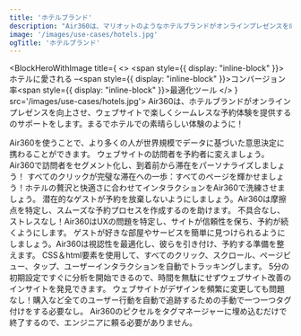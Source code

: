 ```yaml
---
title: 'ホテルブランド'
description: "Air360は、マリオットのようなホテルブランドがオンラインプレゼンスを向上させ、ゲストのユニークな好みに合わせたパーソナライズされたシームレスな予約体験を提供するのを支援します。ユーザーが部屋の選択からチェックアウトまでのどこで困難を感じているかを特定することで、Air360は潜在的なボトルネックをすべて解消し、予約のコンバージョンとゲストの忠誠心を高めます。"
image: '/images/use-cases/hotels.jpg'
ogTitle: 'ホテルブランド'
---
```


<BlockHeroWithImage title={
    <>
      <span style={{ display: "inline-block" }}>ホテルに愛される –</span><span style={{ display: "inline-block" }}>コンバージョン率</span><span style={{ display: "inline-block" }}>最適化ツール</span>
    </>
  } src='/images/use-cases/hotels.jpg'>
  Air360は、ホテルブランドがオンラインプレゼンスを向上させ、ウェブサイトで楽しくシームレスな予約体験を提供するのサポートをします。まるでホテルでの素晴らしい体験のように！
</BlockHeroWithImage>

<ShowcaseLogos>
  <ClubMed />
</ShowcaseLogos>

<BlockTestimonial name='ClubMed' src='/logo-brand/club-med.svg'>
  Air360を使うことで、より多くの人が世界規模でデータに基づいた意思決定に携わることができます。
</BlockTestimonial>

<SlideFeature title='Air360でホテルの成長を加速'>
  <Slide title='コンバージョンにつながる体験を' src='/images/use-cases/slides/slide1.webp' shadow={false}>
    ウェブサイトの訪問者を予約者に変えましょう。Air360で訪問者をセグメント化し、到着前から滞在をパーソナライズしましょう！
  </Slide>
  <Slide title='各ページの最高のバージョンを' src='/images/use-cases/slides/slide2.webp' shadow={false}>
    すべてのクリックが完璧な滞在への一歩：すべてのページを輝かせましょう！ホテルの贅沢と快適さに合わせてインタラクションをAir360で洗練させましょう。
  </Slide>
  <Slide title='購入体験をシンプルに' src='/images/use-cases/slides/slide3.webp' shadow={false}>
    潜在的なゲストが予約を放棄しないようにしましょう。Air360は摩擦点を特定し、スムーズな予約プロセスを作成するのを助けます。
  </Slide>
  <Slide title='サイトをスムーズに運営' src='/images/use-cases/slides/slide4.webp' shadow={false}>
    不具合なし、ストレスなし！Air360はUXの問題を特定し、サイトが信頼性を保ち、予約が続くようにします。
  </Slide>
  <Slide title='お客様の幸せを第一に' src='/images/use-cases/slides/slide5.webp' shadow={false}>
    ゲストが好きな部屋やサービスを簡単に見つけられるようにしましょう。Air360は視認性を最適化し、彼らを引き付け、予約する準備を整えます。
  </Slide>
</SlideFeature>

<GalleryBlocks title='Air360の強み'>
  <Block title='自動トラッキング' icon='robot-astromech' color='orange'>
    CSS＆html要素を使用して、すべてのクリック、スクロール、ページビュー、タップ、ユーザーインタラクションを自動でトラッキングします。
  </Block>
  <Block title='すぐに分析を開始' icon='bolt' color='purple'>
    5分の初期設定ですぐに分析を開始できるので、時間を無駄にせずウェブサイト改善のインサイトを発見できます。
  </Block>
  <Block title='タグ不要' icon='tag' color='orange'>
    ウェブサイトがデザインを頻繁に変更しても問題なし！購入など全てのユーザー行動を自動で追跡するための手動で一つ一つタグ付けをする必要なし。
  </Block>
  <Block title='ノーコード' icon='code' color='purple'>
    Air360のピクセルをタグマネージャーに埋め込むだけで終了するので、エンジニアに頼る必要がありません。
  </Block>
</GalleryBlocks>

<BlockSection lp>
  <LaundryList lang="ja" items={['コンバージョンにつながる体験を', '各ページの最高のバージョンを', '購入体験をシンプルに', 'サイトをスムーズに運営', 'お客様の幸せを第一に']} />
</BlockSection>

<BlockFeature title='最高のユーザー体験を作成するために必要なすべて'>
  <Feature name='自動トラッキング' icon='robot-astromech' />
  <Feature name='カスタムデータ収集' icon='database' />
  <Feature name='コード不要のエラー検出' icon='message-exclamation' />
  <Feature name='高度なセグメント' icon='square-kanban' />
  <Feature name='ファネル分析' icon='filter-circle-dollar' />
  <Feature name='ユーザージャーニー' icon='cart-shopping' />
  <Feature name='オンページ分析' icon='user-magnifying-glass' />
  <Feature name='セッションリプレイ' icon='clapperboard-play' />
</BlockFeature>

<BlockSection className='mb-15'>
  <IncreaseConversionWrapper />
</BlockSection>
